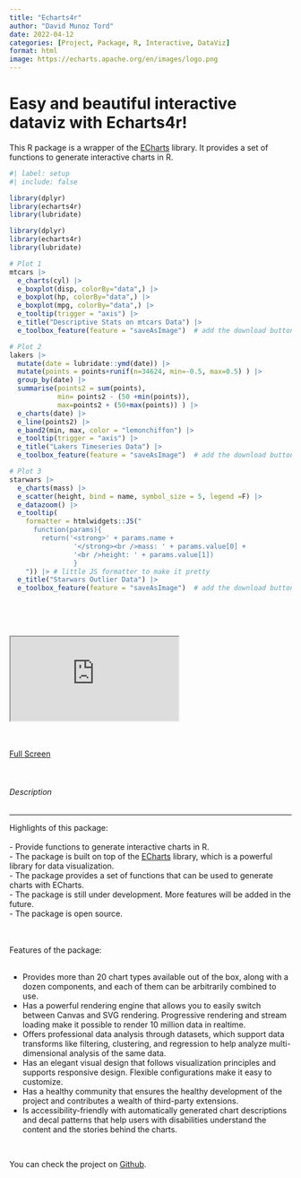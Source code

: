 ```yaml
---
title: "Echarts4r"
author: "David Munoz Tord"
date: 2022-04-12
categories: [Project, Package, R, Interactive, DataViz]
format: html
image: https://echarts.apache.org/en/images/logo.png
---
```


# Easy and beautiful interactive dataviz with Echarts4r!

This R package is a wrapper of the <a href="https://echarts.apache.org/en/index.html">ECharts</a> library. It provides a set of functions to generate interactive charts in R.

```r
#| label: setup
#| include: false

library(dplyr)
library(echarts4r)
library(lubridate)

```

```r

library(dplyr)
library(echarts4r)
library(lubridate)

# Plot 1
mtcars |>
  e_charts(cyl) |> 
  e_boxplot(disp, colorBy="data",) |>
  e_boxplot(hp, colorBy="data",) |>
  e_boxplot(mpg, colorBy="data",) |>
  e_tooltip(trigger = "axis") |>
  e_title("Descriptive Stats on mtcars Data") |>
  e_toolbox_feature(feature = "saveAsImage")  # add the download button!

# Plot 2
lakers |>           
  mutate(date = lubridate::ymd(date)) |>
  mutate(points = points+runif(n=34624, min=-0.5, max=0.5) ) |>
  group_by(date) |>
  summarise(points2 = sum(points),
            min= points2 - (50 +min(points)),
            max=points2 + (50+max(points)) ) |> 
  e_charts(date) |>
  e_line(points2) |>
  e_band2(min, max, color = "lemonchiffon") |>
  e_tooltip(trigger = "axis") |>
  e_title("Lakers Timeseries Data") |>
  e_toolbox_feature(feature = "saveAsImage")  # add the download button!

# Plot 3
starwars |>
  e_charts(mass) |>
  e_scatter(height, bind = name, symbol_size = 5, legend =F) |>
  e_datazoom() |>
  e_tooltip(
    formatter = htmlwidgets::JS("
      function(params){
        return('<strong>' + params.name + 
                '</strong><br />mass: ' + params.value[0] + 
                '<br />height: ' + params.value[1]) 
                }
    ")) |> # little JS formatter to make it pretty
  e_title("Starwars Outlier Data") |>
  e_toolbox_feature(feature = "saveAsImage")  # add the download button!
  
```

<br> <br>

::: iframe-container
<iframe class="iframe-responsive" scrolling="yes" src="https://echarts4r.john-coene.com/">

</iframe>
:::

<br><br> <a href="https://echarts4r.john-coene.com/" class="btn btn-secondary">Full Screen</a>

<br>

<div style="text-align: left">

<h6>Description</h6>

<hr>

<p>

Highlights of this package: <br><br> - Provide functions to generate interactive charts in R.<br> - The package is built on top of the <a href="https://echarts.apache.org/en/index.html">ECharts</a> library, which is a powerful library for data visualization.<br> - The package provides a set of functions that can be used to generate charts with ECharts.<br> - The package is still under development. More features will be added in the future.<br> - The package is open source.

<br><br> Features of the package: <br><br>

-   Provides more than 20 chart types available out of the box, along with a dozen components, and each of them can be arbitrarily combined to use.<br>
-   Has a powerful rendering engine that allows you to easily switch between Canvas and SVG rendering. Progressive rendering and stream loading make it possible to render 10 million data in realtime.<br>
-   Offers professional data analysis through datasets, which support data transforms like filtering, clustering, and regression to help analyze multi-dimensional analysis of the same data.<br>
-   Has an elegant visual design that follows visualization principles and supports responsive design. Flexible configurations make it easy to customize.<br>
-   Has a healthy community that ensures the healthy development of the project and contributes a wealth of third-party extensions.<br>
-   Is accessibility-friendly with automatically generated chart descriptions and decal patterns that help users with disabilities understand the content and the stories behind the charts.<br>

<br>

You can check the project on <a href="https://github.com/JohnCoene/echarts4r">Github</a>. <br><br>
